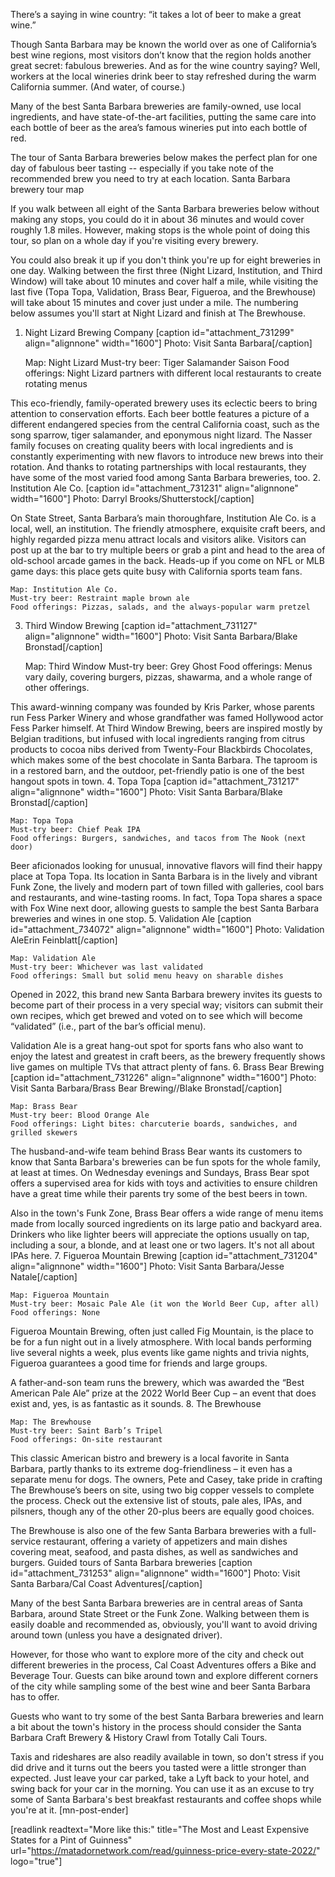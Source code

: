 There’s a saying in wine country: “it takes a lot of beer to make a great wine.”

Though Santa Barbara may be known the world over as one of California’s best wine regions, most visitors don’t know that the region holds another great secret: fabulous breweries. And as for the wine country saying? Well, workers at the local wineries drink beer to stay refreshed during the warm California summer. (And water, of course.)

Many of the best Santa Barbara breweries are family-owned, use local ingredients, and have state-of-the-art facilities, putting the same care into each bottle of beer as the area’s famous wineries put into each bottle of red.

The tour of Santa Barbara breweries below makes the perfect plan for one day of fabulous beer tasting -- especially if you take note of the recommended brew you need to try at each location.
Santa Barbara brewery tour map


If you walk between all eight of the Santa Barbara breweries below without making any stops, you could do it in about 36 minutes and would cover roughly 1.8 miles. However, making stops is the whole point of doing this tour, so plan on a whole day if you're visiting every brewery.

You could also break it up if you don't think you're up for eight breweries in one day. Walking between the first three (Night Lizard, Institution, and Third Window) will take about 10 minutes and cover half a mile, while visiting the last five (Topa Topa, Validation, Brass Bear, Figueroa, and the Brewhouse) will take about 15 minutes and cover just under a mile. The numbering below assumes you'll start at Night Lizard and finish at The Brewhouse.
1. Night Lizard Brewing Company
[caption id="attachment_731299" align="alignnone" width="1600"] Photo: Visit Santa Barbara[/caption]

 	Map: Night Lizard
 	Must-try beer: Tiger Salamander Saison
 	Food offerings: Night Lizard partners with different local restaurants to create rotating menus

This eco-friendly, family-operated brewery uses its eclectic beers to bring attention to conservation efforts. Each beer bottle features a picture of a different endangered species from the central California coast, such as the song sparrow, tiger salamander, and eponymous night lizard. The Nasser family focuses on creating quality beers with local ingredients and is constantly experimenting with new flavors to introduce new brews into their rotation. And thanks to rotating partnerships with local restaurants, they have some of the most varied food among Santa Barbara breweries, too.
2. Institution Ale Co.
[caption id="attachment_731231" align="alignnone" width="1600"] Photo: Darryl Brooks/Shutterstock[/caption]

On State Street, Santa Barbara’s main thoroughfare, Institution Ale Co. is a local, well, an institution. The friendly atmosphere, exquisite craft beers, and highly regarded pizza menu attract locals and visitors alike. Visitors can post up at the bar to try multiple beers or grab a pint and head to the area of old-school arcade games in the back. Heads-up if you come on NFL or MLB game days: this place gets quite busy with California sports team fans.

 	Map: Institution Ale Co.
 	Must-try beer: Restraint maple brown ale
 	Food offerings: Pizzas, salads, and the always-popular warm pretzel

3. Third Window Brewing
[caption id="attachment_731127" align="alignnone" width="1600"] Photo: Visit Santa Barbara/Blake Bronstad[/caption]

 	Map: Third Window
 	Must-try beer: Grey Ghost
 	Food offerings: Menus vary daily, covering burgers, pizzas, shawarma, and a whole range of other offerings.

This award-winning company was founded by Kris Parker, whose parents run Fess Parker Winery and whose grandfather was famed Hollywood actor Fess Parker himself. At Third Window Brewing, beers are inspired mostly by Belgian traditions, but infused with local ingredients ranging from citrus products to cocoa nibs derived from Twenty-Four Blackbirds Chocolates, which makes some of the best chocolate in Santa Barbara. The taproom is in a restored barn, and the outdoor, pet-friendly patio is one of the best hangout spots in town.
4. Topa Topa
[caption id="attachment_731217" align="alignnone" width="1600"] Photo: Visit Santa Barbara/Blake Bronstad[/caption]

 	Map: Topa Topa
 	Must-try beer: Chief Peak IPA
 	Food offerings: Burgers, sandwiches, and tacos from The Nook (next door)

Beer aficionados looking for unusual, innovative flavors will find their happy place at Topa Topa. Its location in Santa Barbara is in the lively and vibrant Funk Zone, the lively and modern part of town filled with galleries, cool bars and restaurants, and wine-tasting rooms. In fact, Topa Topa shares a space with Fox Wine next door, allowing guests to sample the best Santa Barbara breweries and wines in one stop.
5. Validation Ale
[caption id="attachment_734072" align="alignnone" width="1600"] Photo: Validation AleErin Feinblatt[/caption]

 	Map: Validation Ale 
 	Must-try beer: Whichever was last validated
 	Food offerings: Small but solid menu heavy on sharable dishes

Opened in 2022, this brand new Santa Barbara brewery invites its guests to become part of their process in a very special way; visitors can submit their own recipes, which get brewed and voted on to see which will become “validated” (i.e., part of the bar’s official menu).

Validation Ale is a great hang-out spot for sports fans who also want to enjoy the latest and greatest in craft beers, as the brewery frequently shows live games on multiple TVs that attract plenty of fans.
6. Brass Bear Brewing
[caption id="attachment_731226" align="alignnone" width="1600"] Photo: Visit Santa Barbara/Brass Bear Brewing//Blake Bronstad[/caption]

 	Map: Brass Bear
 	Must-try beer: Blood Orange Ale
 	Food offerings: Light bites: charcuterie boards, sandwiches, and grilled skewers

The husband-and-wife team behind Brass Bear wants its customers to know that Santa Barbara's breweries can be fun spots for the whole family, at least at times. On Wednesday evenings and Sundays, Brass Bear spot offers a supervised area for kids with toys and activities to ensure children have a great time while their parents try some of the best beers in town.

Also in the town's Funk Zone, Brass Bear offers a wide range of menu items made from locally sourced ingredients on its large patio and backyard area. Drinkers who like lighter beers will appreciate the options usually on tap, including a sour, a blonde, and at least one or two lagers. It's not all about IPAs here.
7. Figueroa Mountain Brewing
[caption id="attachment_731204" align="alignnone" width="1600"] Photo: Visit Santa Barbara/Jesse Natale[/caption]

 	Map: Figueroa Mountain
 	Must-try beer: Mosaic Pale Ale (it won the World Beer Cup, after all)
 	Food offerings: None

Figueroa Mountain Brewing, often just called Fig Mountain, is the place to be for a fun night out in a lively atmosphere. With local bands performing live several nights a week, plus events like game nights and trivia nights, Figueroa guarantees a good time for friends and large groups.

A father-and-son team runs the brewery, which was awarded the “Best American Pale Ale” prize at the 2022 World Beer Cup – an event that does exist and, yes, is as fantastic as it sounds.
8. The Brewhouse

 	Map: The Brewhouse
 	Must-try beer: Saint Barb’s Tripel
 	Food offerings: On-site restaurant

This classic American bistro and brewery is a local favorite in Santa Barbara, partly thanks to its extreme dog-friendliness – it even has a separate menu for dogs. The owners, Pete and Casey, take pride in crafting The Brewhouse’s beers on site, using two big copper vessels to complete the process. Check out the extensive list of stouts, pale ales, IPAs, and pilsners, though any of the other 20-plus beers are equally good choices.

The Brewhouse is also one of the few Santa Barbara breweries with a full-service restaurant, offering a variety of appetizers and main dishes covering meat, seafood, and pasta dishes, as well as sandwiches and burgers.
Guided tours of Santa Barbara breweries
[caption id="attachment_731253" align="alignnone" width="1600"] Photo: Visit Santa Barbara/Cal Coast Adventures[/caption]

Many of the best Santa Barbara breweries are in central areas of Santa Barbara, around State Street or the Funk Zone. Walking between them is easily doable and recommended as, obviously, you'll want to avoid driving around town (unless you have a designated driver).

However, for those who want to explore more of the city and check out different breweries in the process, Cal Coast Adventures offers a Bike and Beverage Tour. Guests can bike around town and explore different corners of the city while sampling some of the best wine and beer Santa Barbara has to offer.

Guests who want to try some of the best Santa Barbara breweries and learn a bit about the town's history in the process should consider the Santa Barbara Craft Brewery &amp; History Crawl from Totally Cali Tours.

Taxis and rideshares are also readily available in town, so don't stress if you did drive and it turns out the beers you tasted were a little stronger than expected. Just leave your car parked, take a Lyft back to your hotel, and swing back for your car in the morning. You can use it as an excuse to try some of Santa Barbara's best breakfast restaurants and coffee shops while you're at it. [mn-post-ender]

[readlink readtext="More like this:" title="The Most and Least Expensive States for a Pint of Guinness"  url="https://matadornetwork.com/read/guinness-price-every-state-2022/" logo="true"]